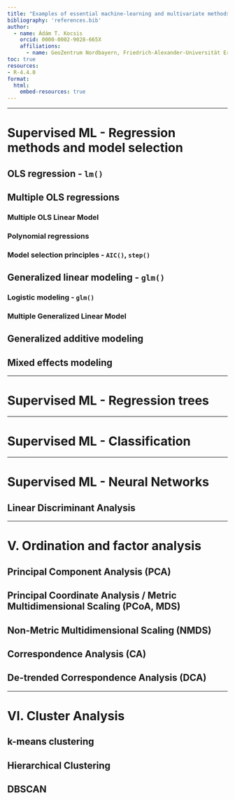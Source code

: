 ```yaml
---
title: "Examples of essential machine-learning and multivariate methods in R for Analytical Paleobiology"
bibliography: 'references.bib'
author:
  - name: Ádám T. Kocsis 
    orcid: 0000-0002-9028-665X
    affiliations:
      - name: GeoZentrum Nordbayern, Friedrich-Alexander-Universität Erlangen-Nürnberg, Loewenichstr. 28, D-91054, Erlangen, Germany
toc: true
resources:
- R-4.4.0
format:
  html:
    embed-resources: true
---
```


* * * 

# Supervised ML - Regression methods and model selection

## OLS regression - `lm()`

## Multiple OLS regressions

### Multiple OLS Linear Model

### Polynomial regressions

### Model selection principles - `AIC()`, `step()`

## Generalized linear modeling - `glm()`

### Logistic modeling - `glm()`

### Multiple Generalized Linear Model

## Generalized additive modeling  

## Mixed effects modeling  

* * * 

# Supervised ML - Regression trees 

* * * 

# Supervised ML - Classification 

* * *

# Supervised ML - Neural Networks 

## Linear Discriminant Analysis


* * * 

# V. Ordination and factor analysis 

## Principal Component Analysis (PCA)  

## Principal Coordinate Analysis / Metric Multidimensional Scaling (PCoA, MDS)

## Non-Metric Multidimensional Scaling (NMDS)

## Correspondence Analysis (CA)

## De-trended Correspondence Analysis (DCA)

* * * 

# VI. Cluster Analysis

## k-means clustering 

## Hierarchical Clustering

## DBSCAN 
